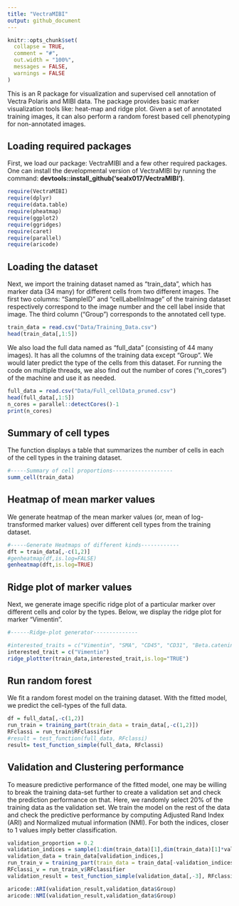 ```yaml
---
title: "VectraMIBI"
output: github_document
---
```


```r
knitr::opts_chunk$set(
  collapse = TRUE,
  comment = "#",
  out.width = "100%",
  messages = FALSE,
  warnings = FALSE
)
```



This is an R package for visualization and supervised cell annotation of Vectra Polaris and MIBI data. The package provides basic marker visualization tools like: heat-map and ridge plot. Given a set of annotated training images, it can also perform a random forest based cell phenotyping for non-annotated images. 


## Loading required packages

First, we load our package: VectraMIBI and a few other required packages. One can install the developmental version of VectraMIBI by running the command: **devtools::install_github('sealx017/VectraMIBI')**. 

```r

require(VectraMIBI)
require(dplyr)
require(data.table)
require(pheatmap)
require(ggplot2)
require(ggridges)
require(caret)
require(parallel)
require(aricode)
```

## Loading the dataset 

Next, we import the training dataset named as "train_data", which has marker data (34 many) for different cells from two different images. The first two columns: "SampleID" and "cellLabelInImage" of the training dataset respectively correspond to the image number and the cell label inside that image. The third column ("Group") corresponds to the annotated cell type. 

```r
train_data = read.csv("Data/Training_Data.csv")
head(train_data[,1:5])


```

We also load the full data named as "full_data" (consisting of 44 many images). It has all the columns of the training data except "Group". We would later predict the type of the cells from this dataset. 
For running the code on multiple threads, we also find out the number of cores ("n_cores") of the machine and use it as needed.

```r

full_data = read.csv("Data/Full_cellData_pruned.csv")
head(full_data[,1:5])
n_cores = parallel::detectCores()-1
print(n_cores)

```

## Summary of cell types 

The function displays a table that summarizes the number of cells in each of the cell types in the training dataset. 

```r
#-----Summary of cell proportions-------------------
summ_cell(train_data)

```

## Heatmap of mean marker values

We generate heatmap of the mean marker values (or, mean of log-transformed marker values) over different cell types from the training dataset.

```r
#-----Generate Heatmaps of different kinds------------
dft = train_data[,-c(1,2)]
#genheatmap(df,is.log=FALSE)
genheatmap(dft,is.log=TRUE)
```


## Ridge plot of marker values

Next, we generate image specific ridge plot of a particular marker over different cells and color by the types. Below, we display the ridge plot for marker "Vimentin".


```r
#------Ridge-plot generator--------------

#interested_traits = c("Vimentin", "SMA", "CD45", "CD31", "Beta.catenin","Keratin6" )
interested_trait = c("Vimentin")
ridge_plottter(train_data,interested_trait,is.log="TRUE")
```

## Run random forest

We fit a random forest model on the training dataset. With the fitted model, we predict the cell-types of the full data.


```r
df = full_data[,-c(1,2)]
run_train = training_part(train_data = train_data[,-c(1,2)])
RFclassi = run_train$RFclassifier
#result = test_function(full_data, RFclassi)
result= test_function_simple(full_data, RFclassi)

```


## Validation and Clustering performance

To measure predictive performance of the fitted model, one may be willing to break the training data-set further to create a validation set and check the prediction performance on that. Here, we randomly select 20% of the training data as the validation set. We train the model on the rest of the data and check the predictive performance by computing Adjusted Rand Index (ARI) and Normalized mutual information (NMI). For both the indices, closer to 1 values imply better classification. 

```r
validation_proportion = 0.2
validation_indices = sample(1:dim(train_data)[1],dim(train_data)[1]*validation_proportion)
validation_data = train_data[validation_indices,]
run_train_v = training_part(train_data = train_data[-validation_indices,-c(1,2)])
RFclassi_v = run_train_v$RFclassifier
validation_result = test_function_simple(validation_data[,-3], RFclassi_v)

aricode::ARI(validation_result,validation_data$Group)
aricode::NMI(validation_result,validation_data$Group)
```

